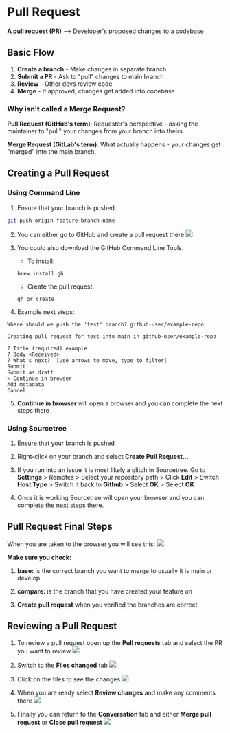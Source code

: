# Pull Request
**A pull request (PR)** --> Developer's proposed changes to a codebase
## Basic Flow
1. **Create a branch** - Make changes in separate branch
2. **Submit a PR** - Ask to "pull" changes to main branch
3. **Review** - Other devs review code
4. **Merge** - If approved, changes get added into codebase

### Why isn't called a Merge Request?
**Pull Request (GitHub's term)**: Requester's perspective - asking the maintainer to "pull" your changes from your branch into theirs.

**Merge Request (GitLab's term)**: What actually happens - your changes get "merged" into the main branch.

## Creating a Pull Request

### Using Command Line
1. Ensure that your branch is pushed
```sh
git push origin feature-branch-name
```

2. You can either go to GitHub and create a pull request there
![](./assets/gh-pull-request.png)

3. You could also download the GitHub Command Line Tools.

    - To install:
    ```
    brew install gh
    ```
    - Create the pull request:
    ```
    gh pr create
    ```

4. Example next steps:
```
Where should we push the 'test' branch? github-user/example-repo

Creating pull request for test into main in github-user/example-repo

? Title (required) example
? Body <Received>
? What's next?  [Use arrows to move, type to filter]
Submit
Submit as draft
> Continue in browser
Add metadata
Cancel
```

5. **Continue in browser** will open a browser and you can complete the next steps there

### Using Sourcetree

1. Ensure that your branch is pushed

2. Right-click on your branch and select **Create Pull Request...**

3. If you run into an issue it is most likely a glitch in Sourcetree. Go to **Settings** > Remotes > Select your repository path > Click **Edit** > Switch **Host Type** > Switch it back to **Github** > Select **OK** > Select **OK**

4. Once it is working Sourcetree will open your browser and you can complete the next steps there.

## Pull Request Final Steps
When you are taken to the browser you will see this:
![](./assets/create-pr-in-browser.png)

**Make sure you check:**
1. **base:** is the correct branch you want to merge to usually it is main or develop

2. **compare:** is the branch that you have created your feature on

3. **Create pull request** when you verified the branches are correct

## Reviewing a Pull Request
1. To review a pull request open up the **Pull requests** tab and select the PR you want to review
![](./assets/pull-requests-tab.png)

2. Switch to the **Files changed** tab
![](./assets/changed-files.png)

3. Click on the files to see the changes
![](./assets/review-files.png) 

4. When you are ready select **Review changes** and make any comments there
![](./assets/review-changes.png)

5. Finally you can return to the **Conversation** tab and either **Merge pull request** or **Close pull request**
![](./assets/close-pr.png)